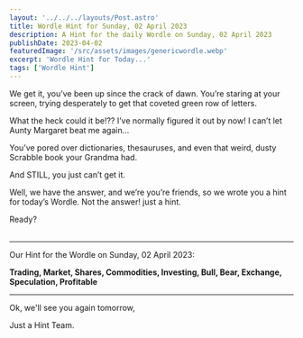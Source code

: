 ```yaml
---
layout: '../../../layouts/Post.astro'
title: Wordle Hint for Sunday, 02 April 2023
description: A Hint for the daily Wordle on Sunday, 02 April 2023
publishDate: 2023-04-02
featuredImage: '/src/assets/images/genericwordle.webp'
excerpt: 'Wordle Hint for Today...'
tags: ['Wordle Hint']
---
```


We get it, you’ve been up since the crack of dawn. You’re staring at your screen, trying desperately to get that coveted green row of letters. 

What the heck could it be!??
I’ve normally figured it out by now!
I can’t let Aunty Margaret beat me again… 

You’ve pored over dictionaries, thesauruses, and even that weird, dusty Scrabble book your Grandma had.

And STILL, you just can’t get it. 

Well, we have the answer, and we’re you’re friends, so we wrote you a hint for today’s Wordle.
Not the answer! just a hint. 

Ready?<br /><br />

----

Our Hint for the Wordle on Sunday, 02 April 2023:

**Trading, Market, Shares, Commodities, Investing, Bull, Bear, Exchange, Speculation, Profitable**

----

Ok, we'll see you again tomorrow, 

Just a Hint Team.
